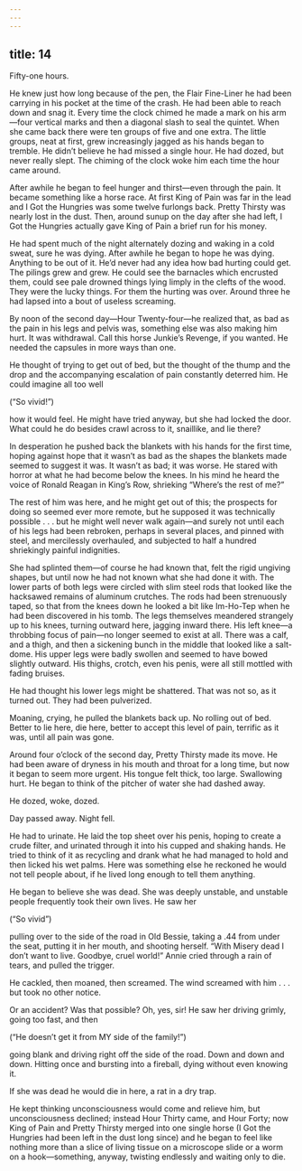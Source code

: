 ```yaml
---
---
---
```

title: 14
---




Fifty-one hours.

He knew just how long because of the pen, the Flair Fine-Liner he had been carrying in his pocket at the time of the crash. He had been able to reach down and snag it. Every time the clock chimed he made a mark on his arm—four vertical marks and then a diagonal slash to seal the quintet. When she came back there were ten groups of five and one extra. The little groups, neat at first, grew increasingly jagged as his hands began to tremble. He didn’t believe he had missed a single hour. He had dozed, but never really slept. The chiming of the clock woke him each time the hour came around.

After awhile he began to feel hunger and thirst—even through the pain. It became something like a horse race. At first King of Pain was far in the lead and I Got the Hungries was some twelve furlongs back. Pretty Thirsty was nearly lost in the dust. Then, around sunup on the day after she had left, I Got the Hungries actually gave King of Pain a brief run for his money.

He had spent much of the night alternately dozing and waking in a cold sweat, sure he was dying. After awhile he began to hope he was dying. Anything to be out of it. He’d never had any idea how bad hurting could get. The pilings grew and grew. He could see the barnacles which encrusted them, could see pale drowned things lying limply in the clefts of the wood. They were the lucky things. For them the hurting was over. Around three he had lapsed into a bout of useless screaming.

By noon of the second day—Hour Twenty-four—he realized that, as bad as the pain in his legs and pelvis was, something else was also making him hurt. It was withdrawal. Call this horse Junkie’s Revenge, if you wanted. He needed the capsules in more ways than one.

He thought of trying to get out of bed, but the thought of the thump and the drop and the accompanying escalation of pain constantly deterred him. He could imagine all too well

(“So vivid!”)

how it would feel. He might have tried anyway, but she had locked the door. What could he do besides crawl across to it, snaillike, and lie there?

In desperation he pushed back the blankets with his hands for the first time, hoping against hope that it wasn’t as bad as the shapes the blankets made seemed to suggest it was. It wasn’t as bad; it was worse. He stared with horror at what he had become below the knees. In his mind he heard the voice of Ronald Reagan in King’s Row, shrieking “Where’s the rest of me?”

The rest of him was here, and he might get out of this; the prospects for doing so seemed ever more remote, but he supposed it was technically possible . . . but he might well never walk again—and surely not until each of his legs had been rebroken, perhaps in several places, and pinned with steel, and mercilessly overhauled, and subjected to half a hundred shriekingly painful indignities.

She had splinted them—of course he had known that, felt the rigid ungiving shapes, but until now he had not known what she had done it with. The lower parts of both legs were circled with slim steel rods that looked like the hacksawed remains of aluminum crutches. The rods had been strenuously taped, so that from the knees down he looked a bit like Im-Ho-Tep when he had been discovered in his tomb. The legs themselves meandered strangely up to his knees, turning outward here, jagging inward there. His left knee—a throbbing focus of pain—no longer seemed to exist at all. There was a calf, and a thigh, and then a sickening bunch in the middle that looked like a salt-dome. His upper legs were badly swollen and seemed to have bowed slightly outward. His thighs, crotch, even his penis, were all still mottled with fading bruises.

He had thought his lower legs might be shattered. That was not so, as it turned out. They had been pulverized.

Moaning, crying, he pulled the blankets back up. No rolling out of bed. Better to lie here, die here, better to accept this level of pain, terrific as it was, until all pain was gone.

Around four o’clock of the second day, Pretty Thirsty made its move. He had been aware of dryness in his mouth and throat for a long time, but now it began to seem more urgent. His tongue felt thick, too large. Swallowing hurt. He began to think of the pitcher of water she had dashed away.

He dozed, woke, dozed.

Day passed away. Night fell.

He had to urinate. He laid the top sheet over his penis, hoping to create a crude filter, and urinated through it into his cupped and shaking hands. He tried to think of it as recycling and drank what he had managed to hold and then licked his wet palms. Here was something else he reckoned he would not tell people about, if he lived long enough to tell them anything.

He began to believe she was dead. She was deeply unstable, and unstable people frequently took their own lives. He saw her

(“So vivid”)

pulling over to the side of the road in Old Bessie, taking a .44 from under the seat, putting it in her mouth, and shooting herself. “With Misery dead I don’t want to live. Goodbye, cruel world!” Annie cried through a rain of tears, and pulled the trigger.

He cackled, then moaned, then screamed. The wind screamed with him . . . but took no other notice.

Or an accident? Was that possible? Oh, yes, sir! He saw her driving grimly, going too fast, and then

(“He doesn’t get it from MY side of the family!”)

going blank and driving right off the side of the road. Down and down and down. Hitting once and bursting into a fireball, dying without even knowing it.

If she was dead he would die in here, a rat in a dry trap.

He kept thinking unconsciousness would come and relieve him, but unconsciousness declined; instead Hour Thirty came, and Hour Forty; now King of Pain and Pretty Thirsty merged into one single horse (I Got the Hungries had been left in the dust long since) and he began to feel like nothing more than a slice of living tissue on a microscope slide or a worm on a hook—something, anyway, twisting endlessly and waiting only to die.